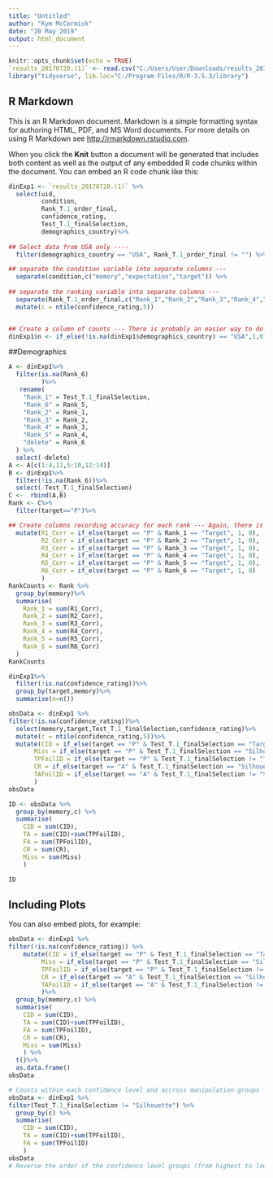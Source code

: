 ```yaml
---
title: "Untitled"
author: "Kym McCormick"
date: "20 May 2019"
output: html_document
---
```


```r

knitr::opts_chunk$set(echo = TRUE)
`results_20170720.(1)` <- read.csv("C:/Users/User/Downloads/results_20170720 (1).csv")
library("tidyverse", lib.loc="C:/Program Files/R/R-3.5.3/library")
```

## R Markdown

This is an R Markdown document. Markdown is a simple formatting syntax for authoring HTML, PDF, and MS Word documents. For more details on using R Markdown see <http://rmarkdown.rstudio.com>.

When you click the **Knit** button a document will be generated that includes both content as well as the output of any embedded R code chunks within the document. You can embed an R code chunk like this:

```r
dinExp1 <- `results_20170720.(1)` %>%
  select(uid,
         condition, 
         Rank_T.1_order_final, 
         confidence_rating,
         Test_T.1_finalSelection,
         demographics_country)%>%
  
## Select data from USA only ----  
  filter(demographics_country == "USA", Rank_T.1_order_final != "") %>%

## separate the condition variable into separate columns ---
  separate(condition,c("memory","expectation","target")) %>%
  
## separate the ranking variable into separate columns ---
  separate(Rank_T.1_order_final,c("Rank_1","Rank_2","Rank_3","Rank_4","Rank_5","Rank_6"))%>%
  mutate(c = ntile(confidence_rating,5))


## Create a column of counts --- There is probably an easier way to do this  
dinExp1$n <- if_else(!is.na(dinExp1$demographics_country) == "USA",1,0)


```

##Demographics                       
```r

A <- dinExp1%>%
  filter(is.na(Rank_6)
         )%>%
   rename(
    "Rank_1" = Test_T.1_finalSelection,
    "Rank_6" = Rank_5,
    "Rank_2" = Rank_1,
    "Rank_3" = Rank_2,
    "Rank_4" = Rank_3,
    "Rank_5" = Rank_4,
    "delete" = Rank_6
  ) %>%
  select(-delete)
A <- A[c(1:4,11,5:10,12:14)]
B <- dinExp1%>%
  filter(!is.na(Rank_6))%>%
  select(-Test_T.1_finalSelection)
C <-  rbind(A,B)
Rank <- C%>%
  filter(target=="P")%>%

## Create columns recording accuracy for each rank --- Again, there is probably a better way to do this
  mutate(R1_Corr = if_else(target == "P" & Rank_1 == "Target", 1, 0),
         R2_Corr = if_else(target == "P" & Rank_2 == "Target", 1, 0),
         R3_Corr = if_else(target == "P" & Rank_3 == "Target", 1, 0),
         R4_Corr = if_else(target == "P" & Rank_4 == "Target", 1, 0),
         R5_Corr = if_else(target == "P" & Rank_5 == "Target", 1, 0),
         R6_Corr = if_else(target == "P" & Rank_6 == "Target", 1, 0)
         )
RankCounts <- Rank %>%
  group_by(memory)%>%
  summarise(
    Rank_1 = sum(R1_Corr),
    Rank_2 = sum(R2_Corr),
    Rank_3 = sum(R3_Corr),
    Rank_4 = sum(R4_Corr),
    Rank_5 = sum(R5_Corr),
    Rank_6 = sum(R6_Corr)
  )
RankCounts

dinExp1%>%
  filter(!is.na(confidence_rating))%>%
  group_by(target,memory)%>%
  summarise(n=n())

```
```r
obsData <- dinExp1 %>%
filter(!is.na(confidence_rating))%>%
  select(memory,target,Test_T.1_finalSelection,confidence_rating)%>%
  mutate(c = ntile(confidence_rating,5))%>%
  mutate(CID = if_else(target == "P" & Test_T.1_finalSelection == "Target", 1, 0),
       Miss = if_else(target == "P" & Test_T.1_finalSelection == "Silhouette", 1, 0),
       TPFoilID = if_else(target == "P" & Test_T.1_finalSelection != "Target" & Test_T.1_finalSelection != "Silhouette", 1, 0),
       CR = if_else(target == "A" & Test_T.1_finalSelection == "Silhouette", 1, 0),
       TAFoilID = if_else(target == "A" & Test_T.1_finalSelection != "Silhouette", 1, 0)
       )
obsData

ID <- obsData %>%
  group_by(memory,c) %>%
  summarise(
    CID = sum(CID),
    TA = sum(CID)+sum(TPFoilID),
    FA = sum(TPFoilID),
    CR = sum(CR),
    Miss = sum(Miss)
    ) 

ID
```

## Including Plots

You can also embed plots, for example:
```r
obsData <- dinExp1 %>%
filter(!is.na(confidence_rating)) %>%
    mutate(CID = if_else(target == "P" & Test_T.1_finalSelection == "Target", 1, 0),
         Miss = if_else(target == "P" & Test_T.1_finalSelection == "Silhouette", 1, 0),
         TPFoilID = if_else(target == "P" & Test_T.1_finalSelection != "Target" & Test_T.1_finalSelection != "Silhouette", 1, 0),
         CR = if_else(target == "A" & Test_T.1_finalSelection == "Silhouette", 1, 0),
         TAFoilID = if_else(target == "A" & Test_T.1_finalSelection != "Silhouette", 1, 0)
         )%>%
  group_by(memory,c) %>%
  summarise(
    CID = sum(CID),
    TA = sum(CID)+sum(TPFoilID),
    FA = sum(TPFoilID),
    CR = sum(CR),
    Miss = sum(Miss)
    ) %>%
  t()%>%
  as.data.frame()
obsData
```


```r
# Counts within each confidence level and accross manipulation groups ---
obsData <- dinExp1 %>%
filter(Test_T.1_finalSelection != "Silhouette") %>%
  group_by(c) %>%
  summarise(
    CID = sum(CID),
    TA = sum(CID)+sum(TPFoilID),
    FA = sum(TPFoilID)
    ) 
obsData
# Reverse the order of the confidence level groups (from highest to lowest) ---
```

